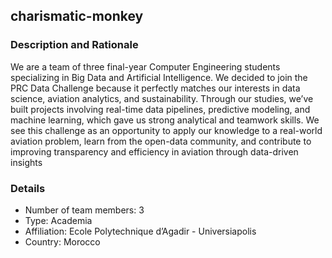 ## charismatic-monkey

### Description and Rationale
We are a team of three final-year Computer Engineering students specializing in Big Data and Artificial Intelligence. We decided to join the PRC Data Challenge because it perfectly matches our interests in data science, aviation analytics, and sustainability. Through our studies, we’ve built projects involving real-time data pipelines, predictive modeling, and machine learning, which gave us strong analytical and teamwork skills. We see this challenge as an opportunity to apply our knowledge to a real-world aviation problem, learn from the open-data community, and contribute to improving transparency and efficiency in aviation through data-driven insights

### Details

* Number of team members: 3
* Type: Academia
* Affiliation: Ecole Polytechnique d'Agadir - Universiapolis
* Country: Morocco

